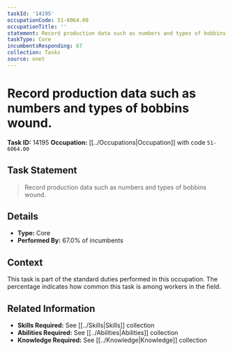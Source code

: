 ```yaml
---
taskId: '14195'
occupationCode: 51-6064.00
occupationTitle: ''
statement: Record production data such as numbers and types of bobbins wound.
taskType: Core
incumbentsResponding: 67
collection: Tasks
source: onet
---
```

# Record production data such as numbers and types of bobbins wound.

**Task ID:** 14195
**Occupation:** [[../Occupations|Occupation]] with code `51-6064.00`

## Task Statement

> Record production data such as numbers and types of bobbins wound.

## Details

- **Type:** Core
- **Performed By:** 67.0% of incumbents

## Context

This task is part of the standard duties performed in this occupation. The percentage indicates how common this task is among workers in the field.

## Related Information

- **Skills Required:** See [[../Skills|Skills]] collection
- **Abilities Required:** See [[../Abilities|Abilities]] collection
- **Knowledge Required:** See [[../Knowledge|Knowledge]] collection
